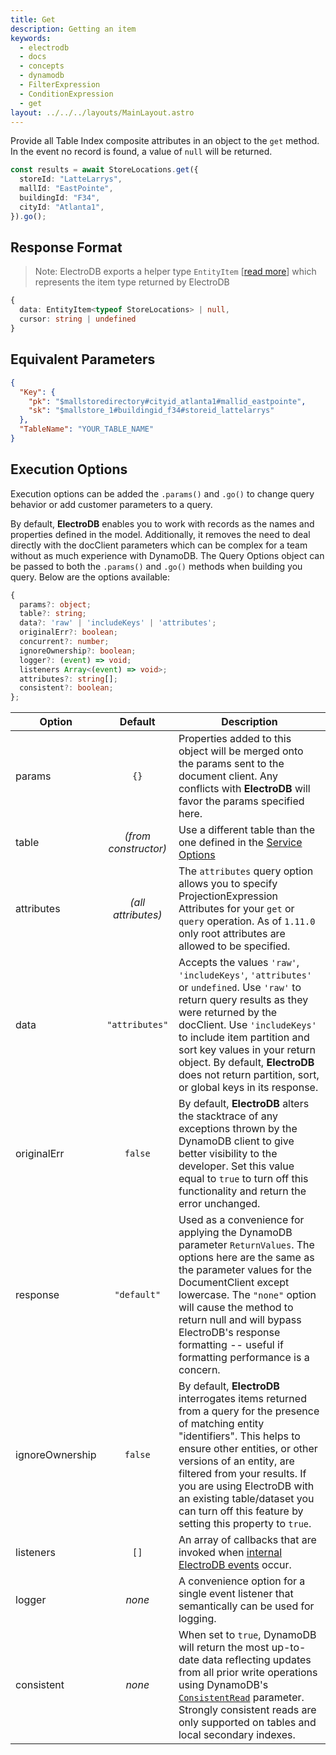 ```yaml
---
title: Get
description: Getting an item
keywords:
  - electrodb
  - docs
  - concepts
  - dynamodb
  - FilterExpression
  - ConditionExpression
  - get
layout: ../../../layouts/MainLayout.astro
---
```


Provide all Table Index composite attributes in an object to the `get` method. In the event no record is found, a value of `null` will be returned.


<ExampleSetup />

```typescript
const results = await StoreLocations.get({
  storeId: "LatteLarrys",
  mallId: "EastPointe",
  buildingId: "F34",
  cityId: "Atlanta1",
}).go();
```

## Response Format

> Note: ElectroDB exports a helper type `EntityItem` [[read more](/en/reference/typescript/)] which represents the item type returned by ElectroDB

```typescript
{
  data: EntityItem<typeof StoreLocations> | null,
  cursor: string | undefined
}
```

## Equivalent Parameters

```json
{
  "Key": {
    "pk": "$mallstoredirectory#cityid_atlanta1#mallid_eastpointe",
    "sk": "$mallstore_1#buildingid_f34#storeid_lattelarrys"
  },
  "TableName": "YOUR_TABLE_NAME"
}
```

## Execution Options

Execution options can be added the `.params()` and `.go()` to change query behavior or add customer parameters to a query.

By default, **ElectroDB** enables you to work with records as the names and properties defined in the model. Additionally, it removes the need to deal directly with the docClient parameters which can be complex for a team without as much experience with DynamoDB. The Query Options object can be passed to both the `.params()` and `.go()` methods when building you query. Below are the options available:

```typescript
{
  params?: object;
  table?: string;
  data?: 'raw' | 'includeKeys' | 'attributes';
  originalErr?: boolean;
  concurrent?: number;
  ignoreOwnership?: boolean;
  logger?: (event) => void;
  listeners Array<(event) => void>;
  attributes?: string[];
  consistent?: boolean;
};
```

| Option          |       Default        | Description                                                                                                                                                                                                                                                                                                                                                                                   |
| --------------- | :------------------: | --------------------------------------------------------------------------------------------------------------------------------------------------------------------------------------------------------------------------------------------------------------------------------------------------------------------------------------------------------------------------------------------- |
| params          |         `{}`         | Properties added to this object will be merged onto the params sent to the document client. Any conflicts with **ElectroDB** will favor the params specified here.                                                                                                                                                                                                                            |
| table           | _(from constructor)_ | Use a different table than the one defined in the [Service Options](/en/modeling/service#options)                                                                                                                                                                                                                                                                                             |
| attributes      |  _(all attributes)_  | The `attributes` query option allows you to specify ProjectionExpression Attributes for your `get` or `query` operation. As of `1.11.0` only root attributes are allowed to be specified.                                                                                                                                                                                                     |
| data            |    `"attributes"`    | Accepts the values `'raw'`, `'includeKeys'`, `'attributes'` or `undefined`. Use `'raw'` to return query results as they were returned by the docClient. Use `'includeKeys'` to include item partition and sort key values in your return object. By default, **ElectroDB** does not return partition, sort, or global keys in its response.                                                   |
| originalErr     |       `false`        | By default, **ElectroDB** alters the stacktrace of any exceptions thrown by the DynamoDB client to give better visibility to the developer. Set this value equal to `true` to turn off this functionality and return the error unchanged.                                                                                                                                                     |
| response        |     `"default"`      | Used as a convenience for applying the DynamoDB parameter `ReturnValues`. The options here are the same as the parameter values for the DocumentClient except lowercase. The `"none"` option will cause the method to return null and will bypass ElectroDB's response formatting -- useful if formatting performance is a concern.                                                           |
| ignoreOwnership |       `false`        | By default, **ElectroDB** interrogates items returned from a query for the presence of matching entity "identifiers". This helps to ensure other entities, or other versions of an entity, are filtered from your results. If you are using ElectroDB with an existing table/dataset you can turn off this feature by setting this property to `true`.                                        |
| listeners       |         `[]`         | An array of callbacks that are invoked when [internal ElectroDB events](/en/reference/events-logging) occur.                                                                                                                                                                                                                                                                                  |
| logger          |        _none_        | A convenience option for a single event listener that semantically can be used for logging.                                                                                                                                                                                                                                                                                                   |
| consistent      |        _none_        | When set to `true`, DynamoDB will return the most up-to-date data reflecting updates from all prior write operations using DynamoDB's [`ConsistentRead`](https://docs.aws.amazon.com/amazondynamodb/latest/developerguide/HowItWorks.ReadConsistency.html#HowItWorks.ReadConsistency.Strongly) parameter. Strongly consistent reads are only supported on tables and local secondary indexes. |
